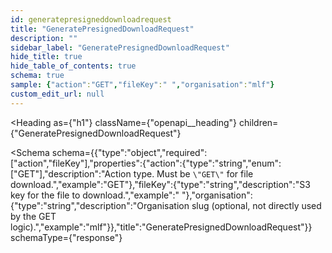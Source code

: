 ```yaml
---
id: generatepresigneddownloadrequest
title: "GeneratePresignedDownloadRequest"
description: ""
sidebar_label: "GeneratePresignedDownloadRequest"
hide_title: true
hide_table_of_contents: true
schema: true
sample: {"action":"GET","fileKey":" ","organisation":"mlf"}
custom_edit_url: null
---
```



<Heading
  as={"h1"}
  className={"openapi__heading"}
  children={"GeneratePresignedDownloadRequest"}
>
</Heading>





<Schema
  schema={{"type":"object","required":["action","fileKey"],"properties":{"action":{"type":"string","enum":["GET"],"description":"Action type. Must be `\"GET\"` for file download.","example":"GET"},"fileKey":{"type":"string","description":"S3 key for the file to download.","example":" "},"organisation":{"type":"string","description":"Organisation slug (optional, not directly used by the GET logic).","example":"mlf"}},"title":"GeneratePresignedDownloadRequest"}}
  schemaType={"response"}
>
  
</Schema>
            